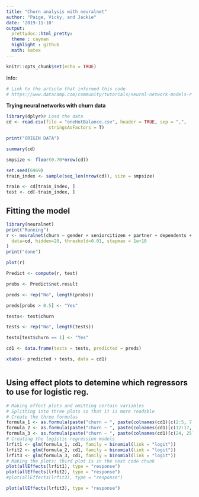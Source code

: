 ```yaml
---
title: "Churn analysis with neuralnet"
author: "Paige, Vicky, and Jackie"
date: '2019-11-10'
output: 
  prettydoc::html_pretty:
  theme : cayman
  highlight : github
  math: katex
---
```


```r
knitr::opts_chunk$set(echo = TRUE)
```

Info:
```r
# Link to the article that informed this code
# https://www.datacamp.com/community/tutorials/neural-network-models-r
```

**Trying neural networks with churn data**

```r
library(dplyr)# Load the data
cd <- read.csv(file = "oneHotBalance.csv", header = TRUE, sep = ",", 
                stringsAsFactors = T)

print("ORIGIN DATA")

summary(cd)
```

```r
smpsize <- floor(0.70*nrow(cd))

set.seed(6969)
train_index <- sample(seq_len(nrow(cd)), size = smpsize)

train <- cd[train_index, ]
test <- cd[-train_index, ]
```

## Fitting the model
```r
library(neuralnet)
print("Running")
r <- neuralnet(churn ~ gender + seniorcitizen + partner + dependents + tenure + phoneservice + multiplelines + internetservicefibreoptic + internetserviceno +internetserviceDSL + onlinesecurity + onlinebackup + deviceprotection + techsupport + streamingtv + streamingmovies + contractoneyear + contracttwoyear +contractmtm + paperlessbilling + paymentmethodcreditcard + paymentmethodbanktransfer + paymentmethodmailedcheck + paymentmethodelectroniccheck + monthlycharges + totalcharges,
  data=cd, hidden=20, threshold=0.01, stepmax = 1e+10
)
print("done")

plot(r)
```

```r
Predict <- compute(r, test)

probs <- Predict$net.result

preds <- rep("No", length(probs))

preds[probs > 0.5] <- "Yes"

tests<- test$churn

tests <- rep("No", length(tests))

tests[test$churn == 1] <- "Yes"

cd1 <- data.frame(tests = tests, predicted = preds)

xtabs(~ predicted + tests, data = cd1)



```

## Using effect plots to detemine which regressors to use for logistic reg.
```r
# Making effect plots and omitting certain variables
# Splitting into three plots so that it is more readable
# Create the three formulas
formula_1 <- as.formula(paste("churn ~ ", paste(colnames(cd1)[c(2:5, 7:11)], collapse = " + ")))
formula_2 <- as.formula(paste("churn ~ ", paste(colnames(cd1)[c(12:17, 19, 22, 23)], collapse = " + ")))
formula_3 <- as.formula(paste("churn ~ ", paste(colnames(cd1)[c(24, 25)], collapse = " + ")))
# Creating the logistic regression models
lrfit1 <- glm(formula_1, cd1, family = binomial(link = "logit"))
lrfit2 <- glm(formula_2, cd1, family = binomial(link = "logit"))
lrfit3 <- glm(formula_3, cd1, family = binomial(link = "logit"))
# Making the plots; third plot is in the next code chunk
plot(allEffects(lrfit1), type = "response")
plot(allEffects(lrfit2), type = "response")
#plot(allEffects(lrfit3), type = "response")
```

```r
plot(allEffects(lrfit3), type = "response")
```






